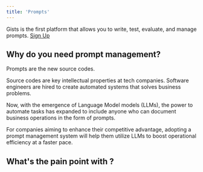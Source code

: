 ```yaml
---
title: 'Prompts'
---
```


Gists is the first platform that allows you to write, test, evaluate, and manage prompts. [Sign Up](https://app.gists.ai/sign_in)

## Why do you need prompt management?

Prompts are the new source codes.

Source codes are key intellectual properties at tech companies. Software engineers are hired to create automated systems that solves business problems.

Now, with the emergence of Language Model models (LLMs), the power to automate tasks has expanded to include anyone who can document business operations in the form of prompts.

For companies aiming to enhance their competitive advantage, adopting a prompt management system will help them utilize LLMs to boost operational efficiency at a faster pace.

## What's the pain point with ?
